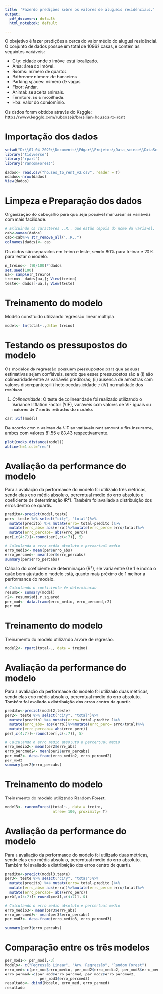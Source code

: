 ```yaml
---
title: 'Fazendo predições sobre os valores de aluguéis residênciais.'
output:
  pdf_document: default
  html_notebook: default

---
```


O obejetivo é fazer predições a cerca do valor médio do aluguel residêncial. O conjunto de dados possue um total de 10962 casas, e contém as seguintes variáveis:
  
  * City: cidade onde o imóvel está localizado.
  * Area: área do imóvel.
  * Rooms: número de quartos.
  * Bathroom: número de banheiros.
  * Parking spaces: número de vagas.
  * Floor: Andar.
  * Animal: se aceita animais.
  * Furniture: se é mobilhada.
  * Hoa: valor do condomínio.
  
Os dados foram obtidos através do Kaggle: <https://www.kaggle.com/rubenssjr/brasilian-houses-to-rent>




# Importação dos dados

```r
setwd("D:\\07 04 2020\\Documents\\Edgar\\Projetos\\Data_sciece\\DataScience_projects\\Aluguel_casa")
library("tidyverse")
library("rpart")
library("randomForest")

dados<- read.csv("houses_to_rent_v2.csv", header = T)
ndados<-nrow(dados) 
View(dados)
```


# Limpeza e Preparação dos dados

Organização do cabeçalho para que seja possível manusear as variáveis com mais facilidade.

```r
# Exlcuindo os caracteres ..R.. que estão depois do nome da variavel.
cab<-names(dados)
cab<-cab%>% str_remove_all("..R..")
colnames(dados)<- cab
```


Os dados são separados em treino e teste, sendo 80% para treinar e 20%
para testar o modelo.

```r
n_treino<- (70/100)*ndados
set.seed(100)
ua<- sample(n_treino)
treino<- dados[ua,]; View(treino)
teste<- dados[-ua,]; View(teste)
```


# Treinamento do modelo

Modelo construído utilizando regressão linear múltipla.

```r
model<- lm(total~.,data= treino)

```


# Testando os pressupostos do modelo

Os modelos de regressão possuem pressupostos para que as suas estimativas sejam confiáveis, sendo que esses pressupostos são a (i) não colinearidade entre as variáveis preditoras; (ii) ausencia de amostras com valores discrepantes;(iii) heterocedasticidade e (iV) normalidade dos resíduos


1. _Colinearidade_:  O teste de colinearidade foi realizado utilizando o Variance Inflation Factor (VIF), variáveis com valores de VIF iguais ou maiores de 7 serão retiradas do modelo.
```r
car::vif(model)
```
De acordo com o valores de VIF as variáveis rent.amount e fire.insurance, ambos com valores 81.55 e 83.43 respectivamente.



```r
plot(cooks.distance(model))
abline(h=1,col="red")
```


# Avaliação da performance do modelo

Para a avaliação da performance do modelo foi utilizado três métricas, sendo elas erro médio absoluto, percentual médio do erro absoluto e coeficiente de determinação (R²). Também foi avaliado a distribuição dos erros dentro de quartis.

```r
predito<-predict(model,teste)
per<- teste %>% select("city", "total")%>%
  mutate(predito) %>% mutate(erro= total-predito )%>%
  mutate(erro_abs= abs(erro))%>%mutate(erro_perc= erro/total)%>% 
  mutate(erro_percabs= abs(erro_perc))
per[,c(4:7)]<-round(per[,c(4:7)], 5)

# Calculando o erro medio absoluto e percentual medio
erro_medio<- mean(per$erro_abs)
erro_percmed<- mean(per$erro_percabs)
summary(per$erro_percabs)
```


Cálculo do coeficiente de determinação (R²), ele varia entre 0 e 1 e indica o quão bem ajustado o modelo está, quanto mais préximo de 1 melhor a performance do modelo.

```r
# Calculando o coeficiente de determinacao
resumo<- summary(model)
r2<- resumo$adj.r.squared
per_mod<- data.frame(erro_medio, erro_percmed,r2)
per_mod
```


# Treinamento do modelo


Treinamento do modelo utilizando árvore de regresão.

```r
model2<- rpart(total~., data = treino)
```


# Avaliação da performance do modelo

Para a avaliação da performance do modelo foi utilizado duas métricas, sendo elas erro médio absoluto, percentual médio do erro absoluto. Também foi avaliado a distribuição dos erros dentro de quartis.

```r
predito<-predict(model2,teste)
per2<- teste %>% select("city", "total")%>%
  mutate(predito) %>% mutate(erro= total-predito )%>%
  mutate(erro_abs= abs(erro))%>%mutate(erro_perc= erro/total)%>% 
  mutate(erro_percabs= abs(erro_perc))
per[,c(4:7)]<-round(per[,c(4:7)], 5)

# Calculando o erro medio absoluto e percentual medio
erro_medio2<- mean(per2$erro_abs)
erro_percmed2<- mean(per2$erro_percabs)
per_mod2<- data.frame(erro_medio2, erro_percmed2)
per_mod2
summary(per2$erro_percabs)
```


# Treinamento do modelo


Treinamento do modelo utilizando Random Forest.

```r
model3<- randomForest(total~., data = treino,
                      ntree= 100, proximity= T)
```


# Avaliação da performance do modelo

Para a avaliação da performance do modelo foi utilizado duas métricas, sendo elas erro médio absoluto, percentual médio do erro absoluto. Também foi avaliado a distribuição dos erros dentro de quartis.

```r
predito<-predict(model3,teste)
per3<- teste %>% select("city", "total")%>%
  mutate(predito) %>% mutate(erro= total-predito )%>%
  mutate(erro_abs= abs(erro))%>%mutate(erro_perc= erro/total)%>% 
  mutate(erro_percabs= abs(erro_perc))
per3[,c(4:7)]<-round(per3[,c(4:7)], 5)

# Calculando o erro medio absoluto e percentual medio
erro_medio3<- mean(per3$erro_abs)
erro_percmed3<- mean(per3$erro_percabs)
per_mod3<- data.frame(erro_medio3, erro_percmed3)

summary(per3$erro_percabs)
```

# Comparação entre os três modelos
```r
per_mod1<- per_mod[,-3]
Modelo<- c("Regressão Linear", "Arv. Regressão", "Random Forest")
erro_med<-c(per_mod$erro_medio, per_mod2$erro_medio2, per_mod3$erro_medio3)
erro_permed<-c(per_mod$erro_percmed, per_mod2$erro_percmed2,
                per_mod3$erro_percmed3)
resultado<- cbind(Modelo, erro_med, erro_permed)
resultado
```







